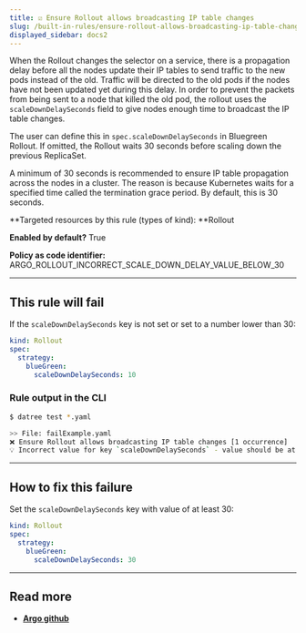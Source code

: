 ```yaml
---
title: ☑️ Ensure Rollout allows broadcasting IP table changes
slug: /built-in-rules/ensure-rollout-allows-broadcasting-ip-table-changes
displayed_sidebar: docs2
---
```


When the Rollout changes the selector on a service, there is a propagation delay before all the nodes update their IP tables to send traffic to the new pods instead of the old. Traffic will be directed to the old pods if the nodes have not been updated yet during this delay. In order to prevent the packets from being sent to a node that killed the old pod, the rollout uses the `scaleDownDelaySeconds` field to give nodes enough time to broadcast the IP table changes.

The user can define this in `spec.scaleDownDelaySeconds` in Bluegreen Rollout. If omitted, the Rollout waits 30 seconds before scaling down the previous ReplicaSet.

A minimum of 30 seconds is recommended to ensure IP table propagation across the nodes in a cluster. The reason is because Kubernetes waits for a specified time called the termination grace period. By default, this is 30 seconds.

**Targeted resources by this rule (types of kind): **Rollout

**Enabled by default?** True

**Policy as code identifier:** ARGO_ROLLOUT_INCORRECT_SCALE_DOWN_DELAY_VALUE_BELOW_30

---

## This rule will fail

If the `scaleDownDelaySeconds` key is not set or set to a number lower than 30:

```yaml
kind: Rollout
spec:
  strategy:
    blueGreen:
      scaleDownDelaySeconds: 10
```

### Rule output in the CLI

```bash
$ datree test *.yaml

>> File: failExample.yaml
❌ Ensure Rollout allows broadcasting IP table changes [1 occurrence]
💡 Incorrect value for key `scaleDownDelaySeconds` - value should be at least 30 to prevent packets from being sent to a node that killed the pod
```

---

## How to fix this failure

Set the `scaleDownDelaySeconds` key with value of at least 30:

```yaml
kind: Rollout
spec:
  strategy:
    blueGreen:
      scaleDownDelaySeconds: 30
```

---

## Read more

- [**Argo github**](https://argoproj.github.io/argo-rollouts/features/specification/)
